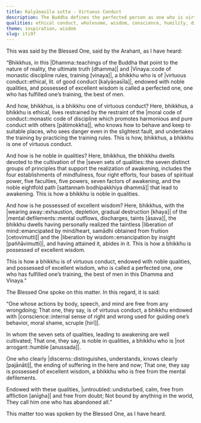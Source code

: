 ```yaml
---
title: Kalyāṇasīla sutta - Virtuous Conduct
description: The Buddha defines the perfected person as one who is virtuous in conduct, devoted to the cultivation of the seven sets of qualities that lead to awakening, and possessing wisdom of the ending of suffering—complete in training and free from the mental defilements.
qualities: ethical conduct, wholesome, wisdom, conscience, humility, discernment, ending, imperturbable
theme: inspiration, wisdom
slug: iti97
---
```


This was said by the Blessed One, said by the Arahant, as I have heard:

“Bhikkhus, in this |Dhamma::teachings of the Buddha that point to the nature of reality, the ultimate truth [dhamma]| and |Vinaya::code of monastic discipline rules, training [vinaya]|, a bhikkhu who is of |virtuous conduct::ethical, lit. of good conduct [kalyāṇasīla]|, endowed with noble qualities, and possessed of excellent wisdom is called a perfected one, one who has fulfilled one’s training, the best of men.

And how, bhikkhus, is a bhikkhu one of virtuous conduct? Here, bhikkhus, a bhikkhu is ethical, lives restrained by the restraint of the |moral code of conduct::monastic code of discipline which promotes harmonious and pure conduct with others [pātimokkha]|, who knows how to behave and keep to suitable places, who sees danger even in the slightest fault, and undertakes the training by practicing the training rules. This is how, bhikkhus, a bhikkhu is one of virtuous conduct.

And how is he noble in qualities? Here, bhikkhus, the bhikkhu dwells devoted to the cultivation of the |seven sets of qualities::the seven distinct groups of principles that support the realization of awakening, includes the four establishments of mindfulness, four right efforts, four bases of spiritual power, five faculties, five powers, seven factors of awakening, and the noble eightfold path [sattannaṁ bodhipakkhiya dhammā]| that lead to awakening. This is how a bhikkhu is noble in qualities.

And how is he possessed of excellent wisdom? Here, bhikkhus, with the |wearing away::exhaustion, depletion, gradual destruction [khaya]| of the |mental defilements::mental outflows, discharges, taints [āsava]|, the bhikkhu dwells having personally realized the taintless |liberation of mind::emancipated by mind/heart, samādhi obtained from fruition [cetovimutti]| and the |liberation by wisdom::emancipation by insight [paññāvimutti]|, and having attained it, abides in it. This is how a bhikkhu is possessed of excellent wisdom.

This is how a bhikkhu is of virtuous conduct, endowed with noble qualities, and possessed of excellent wisdom, who is called a perfected one, one who has fulfilled one’s training, the best of men in this Dhamma and Vinaya.”

The Blessed One spoke on this matter. In this regard, it is said:

“One whose actions by body, speech,
and mind are free from any wrongdoing;
That one, they say, is of virtuous conduct,
a bhikkhu endowed with |conscience::internal sense of right and wrong used for guiding one’s behavior, moral shame, scruple [hirī]|.

In whom the seven sets of qualities,
leading to awakening are well cultivated;
That one, they say, is noble in qualities,
a bhikkhu who is |not arrogant::humble [anussada]|.

One who clearly |discerns::distinguishes, understands, knows clearly [pajānāti]|,
the ending of suffering in the here and now;
That one, they say is possessed of excellent wisdom,
a bhikkhu who is free from the mental defilements.

Endowed with these qualities,
|untroubled::undisturbed, calm, free from affliction [anīgha]| and free from doubt;
Not bound by anything in the world,
They call him one who has abandoned all.”

This matter too was spoken by the Blessed One, as I have heard.